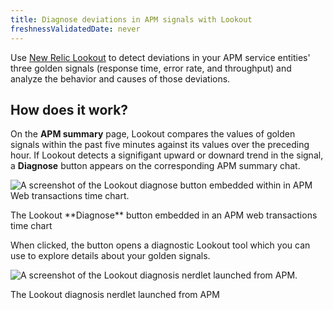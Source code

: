 ```yaml
---
title: Diagnose deviations in APM signals with Lookout
freshnessValidatedDate: never
---
```




Use [New Relic Lookout](/docs/new-relic-solutions/new-relic-one/core-concepts/new-relic-lookout-monitor-your-estate-glance/) to detect deviations in your APM service entities' three golden signals (response time, error rate, and throughput) and analyze the behavior and causes of those deviations.

## How does it work?

On the <DNT>**APM summary**</DNT> page, Lookout compares the values of golden signals within the past five minutes against its values over the preceding hour. If Lookout detects a signifigant upward or downard trend in the signal, a <DNT>**Diagnose**</DNT> button appears on the corresponding APM summary chat.


<img
  title="Embedded Lookout diagnose button"
  alt="A screenshot of the Lookout diagnose button embedded within in APM Web transactions time chart."
  src={embedded_lookout_diagnose_button}
/>
<figcaption>The Lookout <DNT>**Diagnose**</DNT> button embedded in an APM web transactions time chart</figcaption>

When clicked, the button opens a diagnostic Lookout tool which you can use to explore details about your golden signals.

<img
  title="Embedded Lookout detail"
  alt="A screenshot of the Lookout diagnosis nerdlet launched from APM."
  src={embedded_lookout_detail}
/>
<figcaption>The Lookout diagnosis nerdlet launched from APM</figcaption>
